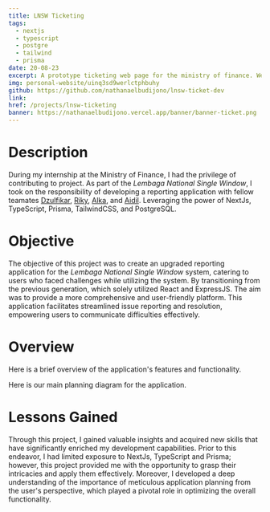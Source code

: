 ```yaml
---
title: LNSW Ticketing
tags:
  - nextjs
  - typescript
  - postgre
  - tailwind
  - prisma
date: 20-08-23
excerpt: A prototype ticketing web page for the ministry of finance. Web page is used for public users who encounter trouble.
img: personal-website/uinq3sd9werlctphbuhy
github: https://github.com/nathanaelbudijono/lnsw-ticket-dev
link:
href: /projects/lnsw-ticketing
banner: https://nathanaelbudijono.vercel.app/banner/banner-ticket.png
---
```


# Description

During my internship at the Ministry of Finance, I had the privilege of contributing to project. As part of the _Lembaga National Single Window_, I took on the responsibility of developing a reporting application with fellow teamates [Dzulfikar](https://github.com/dzulfikarfath02), [Riky](https://github.com/rikyindrasaktii), [Alka](https://github.com/alfathahuga), and [Aidil](https://github.com/Bhedil). Leveraging the power of NextJs, TypeScript, Prisma, TailwindCSS, and PostgreSQL.

# Objective

The objective of this project was to create an upgraded reporting application for the _Lembaga National Single Window_ system, catering to users who faced challenges while utilizing the system. By transitioning from the previous generation, which solely utilized React and ExpressJS. The aim was to provide a more comprehensive and user-friendly platform. This application facilitates streamlined issue reporting and resolution, empowering users to communicate difficulties effectively.

# Overview

Here is a brief overview of the application's features and functionality.

<YouTube id="8kJfVLZHFh4" />

Here is our main planning diagram for the application.

<ImageMdx id="/projects/lnsw-complaint.png" />

# Lessons Gained

Through this project, I gained valuable insights and acquired new skills that have significantly enriched my development capabilities. Prior to this endeavor, I had limited exposure to NextJs, TypeScript and Prisma; however, this project provided me with the opportunity to grasp their intricacies and apply them effectively. Moreover, I developed a deep understanding of the importance of meticulous application planning from the user's perspective, which played a pivotal role in optimizing the overall functionality.
